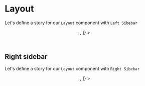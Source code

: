 
<Meta title="MDX/Layout" component={Layout} />

# Layout

Let's define a story for our `Layout` component with `Left Sibebar`

<Preview withToolbar>
  <Story name="Layout with left sidebar">
    <Layout>
      <Layout.Header>
        <Header
          logo="https://shadow-penguin-configuration-ui-staging.zlounge.zalan.do/static/media/lounge_logo_white.b81d4b52.png"
          title="Product Title"
          rightMenu={[
            <IconButton
              variant="primary"
              type="outline"
              icon="moon"
              mr={4}
              key="icon-button"
            ></IconButton>,
            <IconButton
              variant="primary"
              isRound={true}
              icon="test"
              key="icon-button-1"
            ></IconButton>,
          ]}
        ></Header>
      </Layout.Header>
      <Layout.Sidebar height="sm" bg="gray.50"></Layout.Sidebar>
      <Layout.Main height="sm" bg="gray.50"></Layout.Main>
      <Layout.Footer height="24" bg="gray.50"></Layout.Footer>
    </Layout>
  </Story>
</Preview>

## Right sidebar

Let's define a story for our `Layout` component with `Right Sibebar`

<Preview withToolbar>
  <Story name="Layout with right sidebar">
    <Layout>
      <Layout.Header>
        <Header
          logo="https://shadow-penguin-configuration-ui-staging.zlounge.zalan.do/static/media/lounge_logo_white.b81d4b52.png"
          title="Product Title"
          rightMenu={[
            <IconButton
              variant="primary"
              type="outline"
              icon="moon"
              mr={4}
              key="icon-button"
            ></IconButton>,
            <IconButton
              variant="primary"
              isRound={true}
              icon="test"
              key="icon-button-1"
            ></IconButton>,
          ]}
        ></Header>
      </Layout.Header>
      <Layout.Main height="sm" bg="gray.50"></Layout.Main>
      <Layout.Sidebar height="sm" bg="gray.50"></Layout.Sidebar>
      <Layout.Footer height="24" bg="gray.50"></Layout.Footer>
    </Layout>
  </Story>
</Preview>
